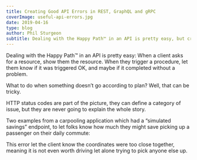 ```yaml
---
title: Creating Good API Errors in REST, GraphQL and gRPC
coverImage: useful-api-errors.jpg
date: 2019-04-16
type: blog
author: Phil Sturgeon
subtitle: Dealing with the Happy Path™ in an API is pretty easy, but creating useful error messages can be tricky at first.
---
```


Dealing with the Happy Path™ in an API is pretty easy: When a client asks for a resource, show them the resource. When they trigger a procedure, let them know if it was triggered OK, and maybe if it completed without a problem.

What to do when something doesn’t go according to plan? Well, that can be tricky.

HTTP status codes are part of the picture, they can define a category of issue, but they are never going to explain the whole story.

Two examples from a carpooling application which had a “simulated savings” endpoint, to let folks know how much they might save picking up a passenger on their daily commute:

This error let the client know the coordinates were too close together, meaning it is not even worth driving let alone trying to pick anyone else up.
